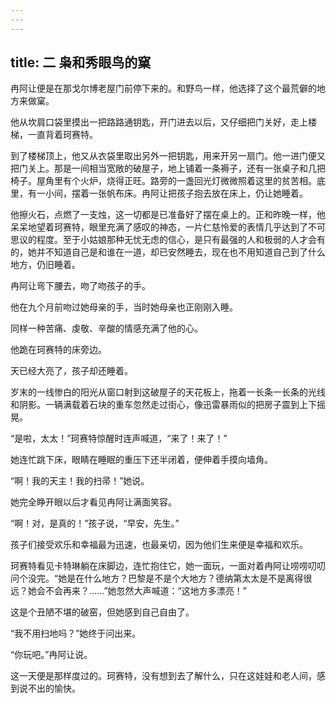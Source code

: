 ```yaml
---
---
---
```

title: 二 枭和秀眼鸟的窠
---




冉阿让便是在那戈尔博老屋门前停下来的。和野鸟一样，他选择了这个最荒僻的地方来做窠。

他从坎肩口袋里摸出一把路路通钥匙，开门进去以后，又仔细把门关好，走上楼梯，一直背着珂赛特。

到了楼梯顶上，他又从衣袋里取出另外一把钥匙，用来开另一扇门。他一进门便又把门关上。那是一间相当宽敞的破屋子，地上铺着一条褥子，还有一张桌子和几把椅子。屋角里有个火炉，烧得正旺。路旁的一盏回光灯微微照着这里的贫苦相。底里，有一小间，摆着一张帆布床。冉阿让把孩子抱去放在床上，仍让她睡着。

他擦火石，点燃了一支烛，这一切都是已准备好了摆在桌上的。正和昨晚一样，他呆呆地望着珂赛特，眼里充满了感叹的神态，一片仁慈怜爱的表情几乎达到了不可思议的程度。至于小姑娘那种无忧无虑的信心，是只有最强的人和极弱的人才会有的，她并不知道自己是和谁在一道，却已安然睡去，现在也不用知道自己到了什么地方，仍旧睡着。

冉阿让弯下腰去，吻了吻孩子的手。

他在九个月前吻过她母亲的手，当时她母亲也正刚刚入睡。

同样一种苦痛、虔敬、辛酸的情感充满了他的心。

他跪在珂赛特的床旁边。

天已经大亮了，孩子却还睡着。

岁末的一线惨白的阳光从窗口射到这破屋子的天花板上，拖着一长条一长条的光线和阴影。一辆满载着石块的重车忽然走过街心，像迅雷暴雨似的把房子震到上下摇晃。

“是啦，太太！”珂赛特惊醒时连声喊道，“来了！来了！”

她连忙跳下床，眼睛在睡眠的重压下还半闭着，便伸着手摸向墙角。

“啊！我的天主！我的扫帚！”她说。

她完全睁开眼以后才看见冉阿让满面笑容。

“啊！对，是真的！”孩子说，“早安，先生。”

孩子们接受欢乐和幸福最为迅速，也最亲切，因为他们生来便是幸福和欢乐。

珂赛特看见卡特琳躺在床脚边，连忙抱住它，她一面玩，一面对着冉阿让唠唠叨叨问个没完。“她是在什么地方？巴黎是不是个大地方？德纳第太太是不是离得很远？她会不会再来？……”她忽然大声喊道：“这地方多漂亮！”

这是个丑陋不堪的破窑，但她感到自己自由了。

“我不用扫地吗？”她终于问出来。

“你玩吧。”冉阿让说。

这一天便是那样度过的。珂赛特，没有想到去了解什么，只在这娃娃和老人间，感到说不出的愉快。